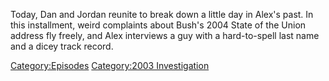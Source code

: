 {{DEFAULTSORT:
    #_EPISODE_0789:January 26, 2004
}}{{Episode
    | title           = January 26, 2004
    | caption         = Listen to this episode on [https://knowledgefight.libsyn.com/789-january-26-2004 Libsyn] [https://open.spotify.com/episode/5Cqm4ydk7Of3DfWJZXAa2q Spotify]
    | episodeNumber   = 789
    | length          = 01:31:42
    | airDate         = March 27, 2023
    | coverageDate    = January 26, 2004
    | episodeType     = [[:Category:2003 Investigation|2003 Investigation]]
    | previousEpisode = [[788: Mike Rothschild Returns]]
}}

{{Stub}}

Today, Dan and Jordan reunite to break down a little day in Alex's past.  In this installment, weird complaints about Bush's 2004 State of the Union address fly freely, and Alex interviews a guy with a hard-to-spell last name and a dicey track record.

[[Category:Episodes]]
[[Category:2003 Investigation]]
